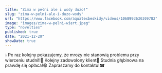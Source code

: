 ```yaml
---
title: "Zima w pełni ale i wody dużo!"
slug: "zima-w-pelni-ale-i-duzo-wody"
url: "https://www.facebook.com/aquatexbeskidy/videos/1068993630309782"
image: "images/zima-w-pelni-wiert.jpeg"
type: "novelties"
published: true
date: "2021-12-20"
showDate: true
---
```


💧 Po raz kolejny pokazujemy, że mrozy nie stanowią problemu przy wierceniu studni‼💪
Kolejny zadowolony klient🤩 Studnia głębinowa na prawdę się opłaca!😁 Zapraszamy do kontaktu!☎
